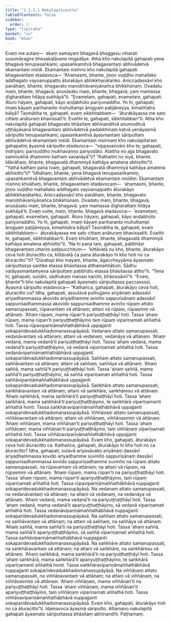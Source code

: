 ```yaml
---
title: "1.1.1.1 Nakulapitusutta"
tableOfContents: false
sidebar:
  order: 1
type: "tipitaka"
basket: "su"
book: "khan"
---
```



<DynamicBreadcrumb />

<Division number="1" book="khan">

<Paragraph number="2" book="khan">
Evaṃ me sutaṃ—  ekaṃ samayaṃ bhagavā bhaggesu viharati susumāragire bhesakaḷāvane migadāye. Atha kho nakulapitā gahapati yena bhagavā tenupasaṅkami; upasaṅkamitvā bhagavantaṃ abhivādetvā ekamantaṃ nisīdi. Ekamantaṃ nisinno kho nakulapitā gahapati bhagavantaṃ etadavoca—
</Paragraph>

<Paragraph number="3" book="khan">
“Ahamasmi, bhante, jiṇṇo vuḍḍho mahallako addhagato vayoanuppatto āturakāyo abhikkhaṇātaṅko. Aniccadassāvī kho panāhaṃ, bhante, bhagavato manobhāvanīyānañca bhikkhūnaṃ. Ovadatu maṃ, bhante, bhagavā; anusāsatu maṃ, bhante, bhagavā; yaṃ mamassa dīgharattaṃ hitāya sukhāyā”ti.
</Paragraph>

<Paragraph number="4" book="khan">
“Evametaṃ, gahapati, evametaṃ, gahapati. Āturo hāyaṃ, gahapati, kāyo aṇḍabhūto pariyonaddho. Yo hi, gahapati, imaṃ kāyaṃ pariharanto muhuttampi ārogyaṃ paṭijāneyya, kimaññatra bālyā? Tasmātiha te, gahapati, evaṃ sikkhitabbaṃ—  ‘āturakāyassa me sato cittaṃ anāturaṃ bhavissatī’ti. Evañhi te, gahapati, sikkhitabban”ti.
</Paragraph>

<Paragraph number="5" book="khan">
Atha kho nakulapitā gahapati bhagavato bhāsitaṃ abhinanditvā anumoditvā uṭṭhāyāsanā bhagavantaṃ abhivādetvā padakkhiṇaṃ katvā yenāyasmā sāriputto tenupasaṅkami; upasaṅkamitvā āyasmantaṃ sāriputtaṃ abhivādetvā ekamantaṃ nisīdi. Ekamantaṃ nisinnaṃ kho nakulapitaraṃ gahapatiṃ āyasmā sāriputto etadavoca—  “vippasannāni kho te, gahapati, indriyāni; parisuddho mukhavaṇṇo pariyodāto. Alattha no ajja bhagavato sammukhā dhammiṃ kathaṃ savanāyā”ti?
</Paragraph>

<Paragraph number="6" book="khan">
“Kathañhi no siyā, bhante. Idānāhaṃ, bhante, bhagavatā dhammiyā kathāya amatena abhisitto”ti. “Yathā kathaṃ pana tvaṃ, gahapati, bhagavatā dhammiyā kathāya amatena abhisitto”ti? “Idhāhaṃ, bhante, yena bhagavā tenupasaṅkamiṃ; upasaṅkamitvā bhagavantaṃ abhivādetvā ekamantaṃ nisīdiṃ. Ekamantaṃ nisinno khvāhaṃ, bhante, bhagavantaṃ etadavocaṃ—  ‘ahamasmi, bhante, jiṇṇo vuḍḍho mahallako addhagato vayoanuppatto āturakāyo abhikkhaṇātaṅko. Aniccadassāvī kho panāhaṃ, bhante, bhagavato manobhāvanīyānañca bhikkhūnaṃ. Ovadatu maṃ, bhante, bhagavā; anusāsatu maṃ, bhante, bhagavā; yaṃ mamassa dīgharattaṃ hitāya sukhāyā’ti.
</Paragraph>

<Paragraph number="7" book="khan">
Evaṃ vutte, maṃ, bhante, bhagavā etadavoca—  ‘evametaṃ, gahapati, evametaṃ, gahapati. Āturo hāyaṃ, gahapati, kāyo aṇḍabhūto pariyonaddho. Yo hi, gahapati, imaṃ kāyaṃ pariharanto muhuttampi ārogyaṃ paṭijāneyya, kimaññatra bālyā? Tasmātiha te, gahapati, evaṃ sikkhitabbaṃ—  āturakāyassa me sato cittaṃ anāturaṃ bhavissatīti. Evañhi te, gahapati, sikkhitabban’ti. Evaṃ khvāhaṃ, bhante, bhagavatā dhammiyā kathāya amatena abhisitto”ti.
</Paragraph>

<Paragraph number="8" book="khan">
“Na hi pana taṃ, gahapati, paṭibhāsi bhagavantaṃ uttariṃ paṭipucchituṃ—  ‘kittāvatā nu kho, bhante, āturakāyo ceva hoti āturacitto ca, kittāvatā ca pana āturakāyo hi kho hoti no ca āturacitto’”ti? “Dūratopi kho mayaṃ, bhante, āgaccheyyāma āyasmato sāriputtassa santike etassa bhāsitassa atthamaññātuṃ. Sādhu vatāyasmantaṃyeva sāriputtaṃ paṭibhātu etassa bhāsitassa attho”ti.
</Paragraph>

<Paragraph number="9" book="khan">
“Tena hi, gahapati, suṇāhi, sādhukaṃ manasi karohi; bhāsissāmī”ti. “Evaṃ, bhante”ti kho nakulapitā gahapati āyasmato sāriputtassa paccassosi. Āyasmā sāriputto etadavoca—
</Paragraph>

<Paragraph number="10" book="khan">
“Kathañca, gahapati, āturakāyo ceva hoti, āturacitto ca? Idha, gahapati, assutavā puthujjano ariyānaṃ adassāvī ariyadhammassa akovido ariyadhamme avinīto sappurisānaṃ adassāvī sappurisadhammassa akovido sappurisadhamme avinīto rūpaṃ attato samanupassati, rūpavantaṃ vā attānaṃ; attani vā rūpaṃ, rūpasmiṃ vā attānaṃ. ‘Ahaṃ rūpaṃ, mama rūpan’ti pariyuṭṭhaṭṭhāyī hoti. Tassa ‘ahaṃ rūpaṃ, mama rūpan’ti pariyuṭṭhaṭṭhāyino taṃ rūpaṃ vipariṇamati aññathā hoti. Tassa rūpavipariṇāmaññathābhāvā uppajjanti sokaparidevadukkhadomanassupāyāsā.
</Paragraph>

<Paragraph number="11" book="khan">
Vedanaṃ attato samanupassati, vedanāvantaṃ vā attānaṃ; attani vā vedanaṃ, vedanāya vā attānaṃ. ‘Ahaṃ vedanā, mama vedanā’ti pariyuṭṭhaṭṭhāyī hoti. Tassa ‘ahaṃ vedanā, mama vedanā’ti pariyuṭṭhaṭṭhāyino, sā vedanā vipariṇamati aññathā hoti. Tassa vedanāvipariṇāmaññathābhāvā uppajjanti sokaparidevadukkhadomanassupāyāsā.
</Paragraph>

<Paragraph number="12" book="khan">
Saññaṃ attato samanupassati, saññāvantaṃ vā attānaṃ; attani vā saññaṃ, saññāya vā attānaṃ. ‘Ahaṃ saññā, mama saññā’ti pariyuṭṭhaṭṭhāyī hoti. Tassa ‘ahaṃ saññā, mama saññā’ti pariyuṭṭhaṭṭhāyino, sā saññā vipariṇamati aññathā hoti. Tassa saññāvipariṇāmaññathābhāvā uppajjanti sokaparidevadukkhadomanassupāyāsā.
</Paragraph>

<Paragraph number="13" book="khan">
Saṅkhāre attato samanupassati, saṅkhāravantaṃ vā attānaṃ; attani vā saṅkhāre, saṅkhāresu vā attānaṃ. ‘Ahaṃ saṅkhārā, mama saṅkhārā’ti pariyuṭṭhaṭṭhāyī hoti. Tassa ‘ahaṃ saṅkhārā, mama saṅkhārā’ti pariyuṭṭhaṭṭhāyino, te saṅkhārā vipariṇamanti aññathā honti. Tassa saṅkhāravipariṇāmaññathābhāvā uppajjanti sokaparidevadukkhadomanassupāyāsā.
</Paragraph>

<Paragraph number="14" book="khan">
Viññāṇaṃ attato samanupassati, viññāṇavantaṃ vā attānaṃ; attani vā viññāṇaṃ, viññāṇasmiṃ vā attānaṃ. ‘Ahaṃ viññāṇaṃ, mama viññāṇan’ti pariyuṭṭhaṭṭhāyī hoti. Tassa ‘ahaṃ viññāṇaṃ, mama viññāṇan’ti pariyuṭṭhaṭṭhāyino, taṃ viññāṇaṃ vipariṇamati aññathā hoti. Tassa viññāṇavipariṇāmaññathābhāvā uppajjanti sokaparidevadukkhadomanassupāyāsā. Evaṃ kho, gahapati, āturakāyo ceva hoti āturacitto ca.
</Paragraph>

<Paragraph number="15" book="khan">
Kathañca, gahapati, āturakāyo hi kho hoti no ca āturacitto? Idha, gahapati, sutavā ariyasāvako ariyānaṃ dassāvī ariyadhammassa kovido ariyadhamme suvinīto sappurisānaṃ dassāvī sappurisadhammassa kovido sappurisadhamme suvinīto na rūpaṃ attato samanupassati, na rūpavantaṃ vā attānaṃ; na attani vā rūpaṃ, na rūpasmiṃ vā attānaṃ. ‘Ahaṃ rūpaṃ, mama rūpan’ti na pariyuṭṭhaṭṭhāyī hoti. Tassa ‘ahaṃ rūpaṃ, mama rūpan’ti apariyuṭṭhaṭṭhāyino, taṃ rūpaṃ vipariṇamati aññathā hoti. Tassa rūpavipariṇāmaññathābhāvā nuppajjanti sokaparidevadukkhadomanassupāyāsā.
</Paragraph>

<Paragraph number="16" book="khan">
Na vedanaṃ attato samanupassati, na vedanāvantaṃ vā attānaṃ; na attani vā vedanaṃ, na vedanāya vā attānaṃ. ‘Ahaṃ vedanā, mama vedanā’ti na pariyuṭṭhaṭṭhāyī hoti. Tassa ‘ahaṃ vedanā, mama vedanā’ti apariyuṭṭhaṭṭhāyino, sā vedanā vipariṇamati aññathā hoti. Tassa vedanāvipariṇāmaññathābhāvā nuppajjanti sokaparidevadukkhadomanassupāyāsā.
</Paragraph>

<Paragraph number="17" book="khan">
Na saññaṃ attato samanupassati, na saññāvantaṃ vā attānaṃ; na attani vā saññaṃ, na saññāya vā attānaṃ. ‘Ahaṃ saññā, mama saññā’ti na pariyuṭṭhaṭṭhāyī hoti. Tassa ‘ahaṃ saññā, mama saññā’ti apariyuṭṭhaṭṭhāyino, sā saññā vipariṇamati aññathā hoti. Tassa saññāvipariṇāmaññathābhāvā nuppajjanti sokaparidevadukkhadomanassupāyāsā.
</Paragraph>

<Paragraph number="18" book="khan">
Na saṅkhāre attato samanupassati, na saṅkhāravantaṃ vā attānaṃ; na attani vā saṅkhāre, na saṅkhāresu vā attānaṃ. ‘Ahaṃ saṅkhārā, mama saṅkhārā’ti na pariyuṭṭhaṭṭhāyī hoti. Tassa ‘ahaṃ saṅkhārā, mama saṅkhārā’ti apariyuṭṭhaṭṭhāyino, te saṅkhārā vipariṇamanti aññathā honti. Tassa saṅkhāravipariṇāmaññathābhāvā nuppajjanti sokaparidevadukkhadomanassupāyāsā.
</Paragraph>

<Paragraph number="19" book="khan">
Na viññāṇaṃ attato samanupassati, na viññāṇavantaṃ vā attānaṃ; na attani vā viññāṇaṃ, na viññāṇasmiṃ vā attānaṃ. ‘Ahaṃ viññāṇaṃ, mama viññāṇan’ti na pariyuṭṭhaṭṭhāyī hoti. Tassa ‘ahaṃ viññāṇaṃ, mama viññāṇan’ti apariyuṭṭhaṭṭhāyino, taṃ viññāṇaṃ vipariṇamati aññathā hoti. Tassa viññāṇavipariṇāmaññathābhāvā nuppajjanti sokaparidevadukkhadomanassupāyāsā. Evaṃ kho, gahapati, āturakāyo hoti no ca āturacitto”ti.
</Paragraph>

<Paragraph number="20" book="khan">
Idamavoca āyasmā sāriputto. Attamano nakulapitā gahapati āyasmato sāriputtassa bhāsitaṃ abhinandīti.

</Paragraph>
</Division>

<Paragraph number="21" type="center" book="khan">
Paṭhamaṃ.
</Paragraph>